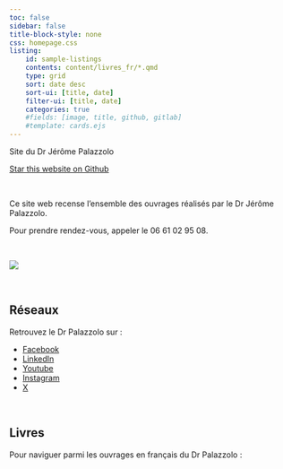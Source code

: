 ```yaml
---
toc: false
sidebar: false
title-block-style: none
css: homepage.css
listing:
    id: sample-listings
    contents: content/livres_fr/*.qmd
    type: grid
    sort: date desc
    sort-ui: [title, date]
    filter-ui: [title, date]
    categories: true
    #fields: [image, title, github, gitlab]
    #template: cards.ejs
---
```


::: {#hero-banner .column-screen}

:::: {.grid .column-page}

::::: {.headline .g-col-lg-6 .g-col-12 .g-col-md-12}

:::::: h1
Site du Dr Jérôme Palazzolo
::::::

```{=html}
<a class="github-button" href="https://github.com/antoine-palazz/site-dr-palazzolo" data-icon="octicon-star" data-size="large" data-show-count="true" aria-label="Star this website on Github">Star this website on Github</a><script async defer src="https://buttons.github.io/buttons.js"></script>
```

<br>

Ce site web recense l'ensemble des ouvrages réalisés par le Dr Jérôme Palazzolo.

Pour prendre rendez-vous, appeler le 06 61 02 95 08.

<br>

:::::

::::: {.g-col-lg-6 .g-col-12 .g-col-md-12}
![](img/photo_profil.jpg)
:::::

::::

:::

<br>

## Réseaux

Retrouvez le Dr Palazzolo sur :

- [Facebook](https://www.facebook.com/DrPalazzolo/)
- [LinkedIn](https://www.linkedin.com/in/jerome-palazzolo/)
- [Youtube](https://www.youtube.com/channel/UCMF4Vhgt6gOYQaiE2jlKoHw)
- [Instagram](https://www.instagram.com/palazz06/?)
- [X](https://twitter.com/palazz06)

<br>

## Livres {.unnumbered}

Pour naviguer parmi les ouvrages en français du Dr Palazzolo :

::: {#sample-listings}
:::
